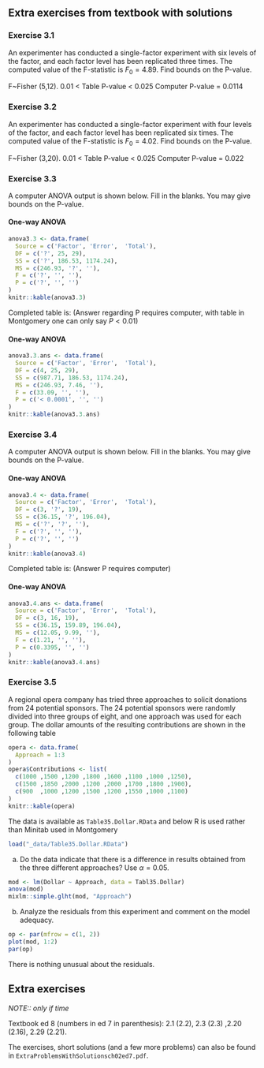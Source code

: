 ## Extra exercises from textbook with solutions

### Exercise 3.1
An experimenter has conducted a single-factor experiment with six levels of the
factor, and each factor level has been replicated three times. The computed value of the F-statistic is $F_0 = 4.89$. Find bounds on the P-value. 

<div class = 'ans'>
  F~Fisher (5,12).
  0.01 < Table P-value < 0.025 Computer P-value = 0.0114
</div>

### Exercise 3.2 
An experimenter has conducted a single-factor experiment with four levels of the factor, and each factor level has been replicated six times. The computed value of the F-statistic is $F_0 = 4.02$. Find bounds on the P-value. 

<div class = 'ans'>
  F~Fisher (3,20).
  0.01 < Table P-value < 0.025 Computer P-value = 0.022
</div>

### Exercise 3.3
A computer ANOVA output is shown below. Fill in the blanks. You may give
bounds on the P-value.

#### One-way ANOVA
```r
anova3.3 <- data.frame(
  Source = c('Factor', 'Error',  'Total'),
  DF = c('?', 25, 29),
  SS = c('?', 186.53, 1174.24),
  MS = c(246.93, '?', ''),
  F = c('?', '', ''),
  P = c('?', '', '')
)
knitr::kable(anova3.3)
```

<div class = 'ans'>

  Completed table is: (Answer regarding P requires computer, with table in
Montgomery one can only say $P<0.01$)

#### One-way ANOVA
```r
anova3.3.ans <- data.frame(
  Source = c('Factor', 'Error',  'Total'),
  DF = c(4, 25, 29),
  SS = c(987.71, 186.53, 1174.24),
  MS = c(246.93, 7.46, ''),
  F = c(33.09, '', ''),
  P = c('< 0.0001', '', '')
)
knitr::kable(anova3.3.ans)
```

</div>

### Exercise 3.4
A computer ANOVA output is shown below. Fill in the blanks. You may give
bounds on the P-value.

#### One-way ANOVA
```r
anova3.4 <- data.frame(
  Source = c('Factor', 'Error',  'Total'),
  DF = c(3, '?', 19),
  SS = c(36.15, '?', 196.04),
  MS = c('?', '?', ''),
  F = c('?', '', ''),
  P = c('?', '', '')
)
knitr::kable(anova3.4)
```

<div class = 'ans'>
Completed table is: (Answer P requires computer)

#### One-way ANOVA
```r
anova3.4.ans <- data.frame(
  Source = c('Factor', 'Error',  'Total'),
  DF = c(3, 16, 19),
  SS = c(36.15, 159.89, 196.04),
  MS = c(12.05, 9.99, ''),
  F = c(1.21, '', ''),
  P = c(0.3395, '', '')
)
knitr::kable(anova3.4.ans)
```

</div>

### Exercise 3.5 
A regional opera company has tried three approaches to solicit donations from 24
potential sponsors. The 24 potential sponsors were randomly divided into three groups of eight, and one approach was used for each group. The dollar amounts of the resulting contributions are shown in the following table

```r
opera <- data.frame(
  Approach = 1:3
)
opera$Contributions <- list(
  c(1000 ,1500 ,1200 ,1800 ,1600 ,1100 ,1000 ,1250),
  c(1500 ,1850 ,2000 ,1200 ,2000 ,1700 ,1800 ,1900),
  c(900  ,1000 ,1200 ,1500 ,1200 ,1550 ,1000 ,1100)
)
knitr::kable(opera)
```

The data is available as `Table35.Dollar.RData` and below R is used rather than Minitab used in Montgomery

```r
load("_data/Table35.Dollar.RData")
```

  (a) Do the data indicate that there is a difference in results obtained from the three different approaches? Use $\alpha = 0.05$. 
  
<div class = 'ans'>
    
```r
mod <- lm(Dollar ~ Approach, data = Tabl35.Dollar) 
anova(mod)
mixlm::simple.glht(mod, "Approach")
```

</div>
  
  (b) Analyze the residuals from this experiment and comment on the model adequacy.
  
<div class = 'ans'>
  
```r
op <- par(mfrow = c(1, 2))
plot(mod, 1:2)
par(op)
```


There is nothing unusual about the residuals.

</div>
  
## Extra exercises
_NOTE:: only if time_

Textbook ed 8 (numbers in ed 7 in parenthesis): 2.1 (2.2), 2.3 (2.3) ,2.20 (2.16), 2.29 (2.21). 

The exercises, short solutions (and a few more problems) can also be found in `ExtraProblemsWithSolutionsch02ed7.pdf`.